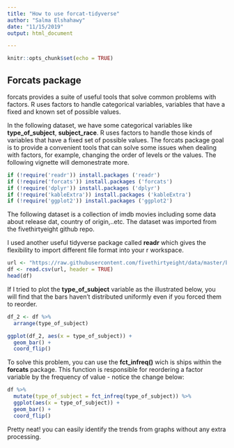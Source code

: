 ```yaml
---
title: "How to use forcat-tidyverse"
author: "Salma Elshahawy"
date: "11/15/2019"
output: html_document

---
```


```r
knitr::opts_chunk$set(echo = TRUE)
```

## Forcats package

forcats provides a suite of useful tools that solve common problems with factors. R uses factors to handle categorical variables, variables that have a fixed and known set of possible values.

In the following dataset, we have some categorical variables like **type_of_subject**, **subject_race**. R uses factors to handle those kinds of variables that have  a fixed set of possible values. The forcats package goal is to provide a convenient tools that can solve some issues when dealing with factors, for example, changing the order of  levels or the  values. The following vignette will demonestrate more.

```r
if (!require('readr')) install.packages ('readr')
if (!require('forcats')) install.packages ('forcats')
if (!require('dplyr')) install.packages ('dplyr')
if (!require('kableExtra')) install.packages ('kableExtra')
if (!require('ggplot2')) install.packages ('ggplot2')
```

The following dataset is a collection of imdb movies including some data about release dat, country of origin,..etc. The dataset was imported from the fivethirtyeight github repo.

I used another useful tidyverse package called **readr** which gives the flexibility to import different file format into your r workspace.

```r
url <- "https://raw.githubusercontent.com/fivethirtyeight/data/master/biopics/biopics.csv"
df <- read.csv(url, header = TRUE)
head(df)
```

If I tried to plot the **type_of_subject** variable as the illustrated below, you will find that the bars haven't distributed uniformly even if you forced them to reorder.  

```r
df_2 <- df %>%
  arrange(type_of_subject)

ggplot(df_2, aes(x = type_of_subject)) + 
  geom_bar() + 
  coord_flip()
```

To solve this problem, you can use the **fct_infreq()** wich is ships within the **forcats** package. This function is responsible for reordering a factor variable by the frequency of value - notice the change below:

```r
df %>%
  mutate(type_of_subject = fct_infreq(type_of_subject)) %>%
  ggplot(aes(x = type_of_subject)) + 
  geom_bar() + 
  coord_flip()
```

Pretty neat! you can easily identify the trends from graphs without any extra processing. 














